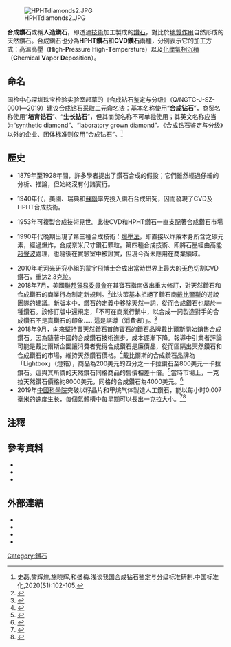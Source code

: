 {{NoteTA
| 1 = 籽晶片
}}
[[File:HPHTdiamonds2.JPG|thumb]]

'''合成鑽石'''或稱'''人造鑽石'''，即透過[[技術|技術]]加工製成的[[鑽石|鑽石]]，對比於[[地質學|地質作用]]自然形成的天然鑽石。合成鑽石也分為'''HPHT鑽石'''和'''CVD鑽石'''兩種，分別表示它的加工方式：高溫高壓（'''H'''igh-'''P'''ressure '''H'''igh-'''T'''emperature）以及[[化學氣相沉積|化學氣相沉積]]（'''C'''hemical '''V'''apor '''D'''eposition）。

== 命名 ==

国检中心深圳珠宝检验实验室起草的《合成钻石鉴定与分级》（Q/NGTC-J-SZ-0001—2019）建议合成钻石采取二元命名法：基本名称使用“'''合成钻石'''”，商贸名称使用“'''培育钻石'''”、“'''生长钻石'''”，但其商贸名称不可单独使用；其英文名称应当为“synthetic diamond”、“laboratory grown diamond”。《合成钻石鉴定与分级》以外的企业、团体标准则仅用“合成钻石”。<ref name=史>史磊,黎辉煌,施晓辉,和盛梅.浅谈我国合成钻石鉴定与分级标准研制.中国标准化,2020(S1):102-105.</ref>

== 歷史 ==

* 1879年至1928年間，許多學者提出了鑽石合成的假設；它們雖然經過仔細的分析、推論，但始終沒有付諸實行。{{cn}}

* 1940年代，美國、瑞典和[[蘇聯|蘇聯]]率先投入鑽石合成研究，因而發現了CVD及HPHT合成技術。{{cn}}

* 1953年可複製合成技術見世。此後CVD和HPHT鑽石一直支配著合成鑽石市場{{cn}}

* 1990年代晚期出現了第三種合成技術：[[奈米鑽石|爆壓法]]，即直接以炸藥本身所含之碳元素，經過爆炸，合成奈米尺寸鑽石顆粒。第四種合成技術、即將石墨經由高能[[超聲波|超聲波]]處理，也隨後在實驗室中被證實，但現今尚未應用在商業領域。{{cn}}

* 2010年毛河光研究小組的蒙宇飛博士合成出當時世界上最大的无色切割CVD鑽石，重达2.3克拉。{{cn}}
* 2018年7月，美國[[聯邦貿易委員會|聯邦貿易委員會]]在其寶石指南做出重大修訂，對天然鑽石和合成鑽石的商業行為制定新規則。<ref>{{cite news|language=en|publisher=FTC|date=24 July 2018|accessdate=2018年11月26日|title=FTC Approves Final Revisions to Jewelry Guides|url=https://www.ftc.gov/news-events/press-releases/2018/07/ftc-approves-final-revisions-jewelry-guides|archive-date=2019年1月12日|archive-url=https://web.archive.org/web/20190112125003/https://www.ftc.gov/news-events/press-releases/2018/07/ftc-approves-final-revisions-jewelry-guides|dead-url=no}}</ref>此決策基本拒絕了鑽石商[[戴比爾斯|戴比爾斯]]的遊說團隊的建議。新版本中，鑽石的定義中移除天然一詞，從而合成鑽石也屬於一種鑽石。該修訂版中還規定，「不可在商業行銷中，以合成一詞製造對手的合成鑽石不是真鑽石的印象……這是誤導（消費者）」。<ref>{{cite web|language=en|publisher=Medium.com|date=25 July 2018|accessdate=2018年11月26日|title=Orwell's 1984, De Beers' Lobbying, & the New FTC Lab Diamond Guidelines|url=https://medium.com/@Jason_Payne/orwells-1984-de-beers-lobbying-the-new-ftc-lab-diamond-guidelines-e018bd92aedd|author=Jason Payne|archive-date=2018年11月27日|archive-url=https://web.archive.org/web/20181127123010/https://medium.com/@Jason_Payne/orwells-1984-de-beers-lobbying-the-new-ftc-lab-diamond-guidelines-e018bd92aedd|dead-url=no}}</ref>
* 2018年9月，向來堅持賣天然鑽石首飾寶石的鑽石品牌戴比爾斯開始銷售合成鑽石。因為隨著中國的合成鑽石技術進步，成本逐漸下降。報導中引業者評論可能是戴比爾斯企圖讓消費者覺得合成鑽石是廉價品，從而區隔出天然鑽石和合成鑽石的市場，維持天然鑽石價格。<ref>{{cite news|language=zh-hant|publisher=日經中文網|date=2018年11月26日|accessdate=2018年11月26日|title=「鑽石盟主」涉足合成鑽背後有中國影子|url=http://zh.cn.nikkei.com/industry/tradingretail/31895-2018-11-26-05-00-20.html|author=今橋琉璃華|archive-date=2018年11月26日|archive-url=https://web.archive.org/web/20181126135008/http://zh.cn.nikkei.com/industry/tradingretail/31895-2018-11-26-05-00-20.html|dead-url=no}}</ref>戴比爾斯的合成鑽石品牌為「Lightbox」（燈箱），商品為200美元的四分之一卡拉鑽石至800美元一卡拉鑽石。這與其所謂的天然鑽石同格商品的售價相差十倍。<ref>{{cite web|language=en|publisher=CNN|date=9 May 2018|accessdate=2018年11月26日|title=De Beers admits defeat over man-made diamonds|url=https://money.cnn.com/2018/05/29/news/companies/de-beers-man-made-diamonds/index.html|author=Ivana Kottasová|archive-date=2018年10月11日|archive-url=https://web.archive.org/web/20181011050029/https://money.cnn.com/2018/05/29/news/companies/de-beers-man-made-diamonds/index.html|dead-url=no}}</ref>當時市場上，一克拉天然鑽石價格約8000美元，同格的合成鑽石為4000美元。<ref>{{cite news|language=zh-cn|publisher=新浪網財經|date=2018年6月6日|accessdate=2018年11月26日|title=睡不踏实的“戴比尔斯们”|url=http://finance.sina.com.cn/money/nmetal/hjzx/2018-06-06/doc-ihcqccip1238616.shtml|author=田金刚、任心悦|archive-date=2018年11月26日|archive-url=https://web.archive.org/web/20181126135209/http://finance.sina.com.cn/money/nmetal/hjzx/2018-06-06/doc-ihcqccip1238616.shtml|dead-url=no}}</ref>
* 2019年[[中國科學院|中國科學院]]突破以籽晶片和甲烷气体製造人工鑽石，能以每小时0.007毫米的速度生长，每個氣體槽中每星期可以長出一克拉大小。<ref>{{Cite web |url=http://www.aihami.com/a/dangjian/zugong/423687.html |title=楚秀網-中科院种出了钻石 |access-date=2019-10-30 |archive-url=https://web.archive.org/web/20191030123716/http://www.aihami.com/a/dangjian/zugong/423687.html |archive-date=2019-10-30 |dead-url=yes }}</ref><ref>{{Cite web |url=https://www.bilibili.com/video/av73913443/ |title=怎樣長出鑽石 |accessdate=2019-10-30 |archive-date=2019-10-30 |archive-url=https://web.archive.org/web/20191030113759/https://www.bilibili.com/video/av73913443/ |dead-url=no }}</ref>

== 注釋 ==
{{reflist|2}}

== 參考資料 ==

* {{cite book|url=http://books.google.com/?id=WQp_rEWV2XUC&printsec=frontcover|author = A. S. Barnard|title = The diamond formula: diamond synthesis-a gemological perspective|publisher = Butterworth-Heinemann|year = 2000|isbn = 0750642440}}
* {{cite book|url=http://books.google.com/?id=ZwcM5H-wHNoC&pg=PA474|title=Gems: their sources, descriptions and identification|author=Michael O'Donoghue|publisher=Butterworth-Heinemann|year=2006|isbn=0750658568}}
* {{cite book|url=http://books.google.com/?id=RR5HF25DB7UC&pg=PA310|title=Synthetic diamond|author=K. E. Spear and J. P. Dismukes|publisher=Wiley-IEEE|year=1994|isbn=0471535893}}

== 外部連結 ==

* {{cite journal|author =J. Davis|url =http://www.wired.com/wired/archive/11.09/diamond.html|title =The New Diamond Age|journal =Wired Magazine|issue =11.09|year =2003|accessdate =2009-06-06|archive-date =2009-05-24|archive-url =https://web.archive.org/web/20090524070136/http://www.wired.com/wired/archive/11.09/diamond.html|dead-url =no}}
* {{cite journal |author =A. Yarnell |year =2004 |url =http://pubs.acs.org/cen/coverstory/8205/8205diamonds.html |title =The Many Facets of Man-Made Diamonds |journal =Chemical and Engineering News |volume =82 |pages =26–31 |access-date =2010-09-03 |archive-date =2008-10-28 |archive-url =https://web.archive.org/web/20081028181945/http://pubs.acs.org/cen/coverstory/8205//8205diamonds.html |dead-url =no }}
* {{cite web|url = http://carnegieinstitution.org/raining_gems.html|title = Carnegie Institution's Geophysical Laboratory|accessdate = 2009-05-05|archive-date = 2009-03-09|archive-url = https://web.archive.org/web/20090309105442/http://carnegieinstitution.org/raining_gems.html|dead-url = yes}}
* {{cite web|url = http://www.llnl.gov/str/December04/Weir.html|title = Putting the Squeeze on Materials|accessdate = 2009-05-05|archive-url = https://web.archive.org/web/20081120191254/https://www.llnl.gov/str/December04/Weir.html|archive-date = 2008-11-20|dead-url = yes}}

[[Category:鑽石|Category:鑽石]]